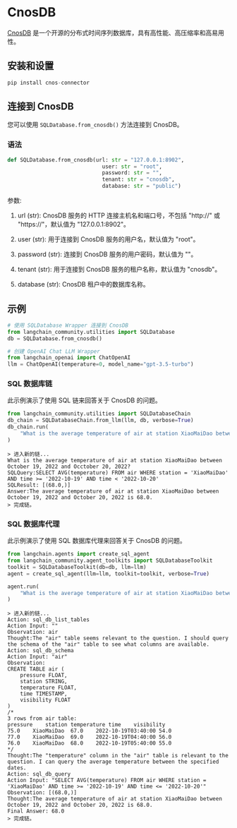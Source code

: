 # CnosDB

[CnosDB](https://github.com/cnosdb/cnosdb) 是一个开源的分布式时间序列数据库，具有高性能、高压缩率和高易用性。

## 安装和设置

```python
pip install cnos-connector
```

## 连接到 CnosDB

您可以使用 `SQLDatabase.from_cnosdb()` 方法连接到 CnosDB。

### 语法

```python
def SQLDatabase.from_cnosdb(url: str = "127.0.0.1:8902",
                              user: str = "root",
                              password: str = "",
                              tenant: str = "cnosdb",
                              database: str = "public")
```

参数:

1. url (str): CnosDB 服务的 HTTP 连接主机名和端口号，不包括 "http://" 或 "https://"，默认值为 "127.0.0.1:8902"。

2. user (str): 用于连接到 CnosDB 服务的用户名，默认值为 "root"。

3. password (str): 连接到 CnosDB 服务的用户密码，默认值为 ""。

4. tenant (str): 用于连接到 CnosDB 服务的租户名称，默认值为 "cnosdb"。

5. database (str): CnosDB 租户中的数据库名称。

## 示例

```python
# 使用 SQLDatabase Wrapper 连接到 CnosDB
from langchain_community.utilities import SQLDatabase
db = SQLDatabase.from_cnosdb()
```

```python
# 创建 OpenAI Chat LLM Wrapper
from langchain_openai import ChatOpenAI
llm = ChatOpenAI(temperature=0, model_name="gpt-3.5-turbo")
```

### SQL 数据库链

此示例演示了使用 SQL 链来回答关于 CnosDB 的问题。

```python
from langchain_community.utilities import SQLDatabaseChain
db_chain = SQLDatabaseChain.from_llm(llm, db, verbose=True)
db_chain.run(
    "What is the average temperature of air at station XiaoMaiDao between October 19, 2022 and Occtober 20, 2022?"
)
```

```shell
> 进入新的链...
What is the average temperature of air at station XiaoMaiDao between October 19, 2022 and Occtober 20, 2022?
SQLQuery:SELECT AVG(temperature) FROM air WHERE station = 'XiaoMaiDao' AND time >= '2022-10-19' AND time < '2022-10-20'
SQLResult: [(68.0,)]
Answer:The average temperature of air at station XiaoMaiDao between October 19, 2022 and October 20, 2022 is 68.0.
> 完成链。
```

### SQL 数据库代理

此示例演示了使用 SQL 数据库代理来回答关于 CnosDB 的问题。

```python
from langchain.agents import create_sql_agent
from langchain_community.agent_toolkits import SQLDatabaseToolkit
toolkit = SQLDatabaseToolkit(db=db, llm=llm)
agent = create_sql_agent(llm=llm, toolkit=toolkit, verbose=True)
```

```python
agent.run(
    "What is the average temperature of air at station XiaoMaiDao between October 19, 2022 and Occtober 20, 2022?"
)
```

```shell
> 进入新的链...
Action: sql_db_list_tables
Action Input: ""
Observation: air
Thought:The "air" table seems relevant to the question. I should query the schema of the "air" table to see what columns are available.
Action: sql_db_schema
Action Input: "air"
Observation:
CREATE TABLE air (
	pressure FLOAT,
	station STRING,
	temperature FLOAT,
	time TIMESTAMP,
	visibility FLOAT
)
/*
3 rows from air table:
pressure	station	temperature	time	visibility
75.0	XiaoMaiDao	67.0	2022-10-19T03:40:00	54.0
77.0	XiaoMaiDao	69.0	2022-10-19T04:40:00	56.0
76.0	XiaoMaiDao	68.0	2022-10-19T05:40:00	55.0
*/
Thought:The "temperature" column in the "air" table is relevant to the question. I can query the average temperature between the specified dates.
Action: sql_db_query
Action Input: "SELECT AVG(temperature) FROM air WHERE station = 'XiaoMaiDao' AND time >= '2022-10-19' AND time <= '2022-10-20'"
Observation: [(68.0,)]
Thought:The average temperature of air at station XiaoMaiDao between October 19, 2022 and October 20, 2022 is 68.0.
Final Answer: 68.0
> 完成链。
```